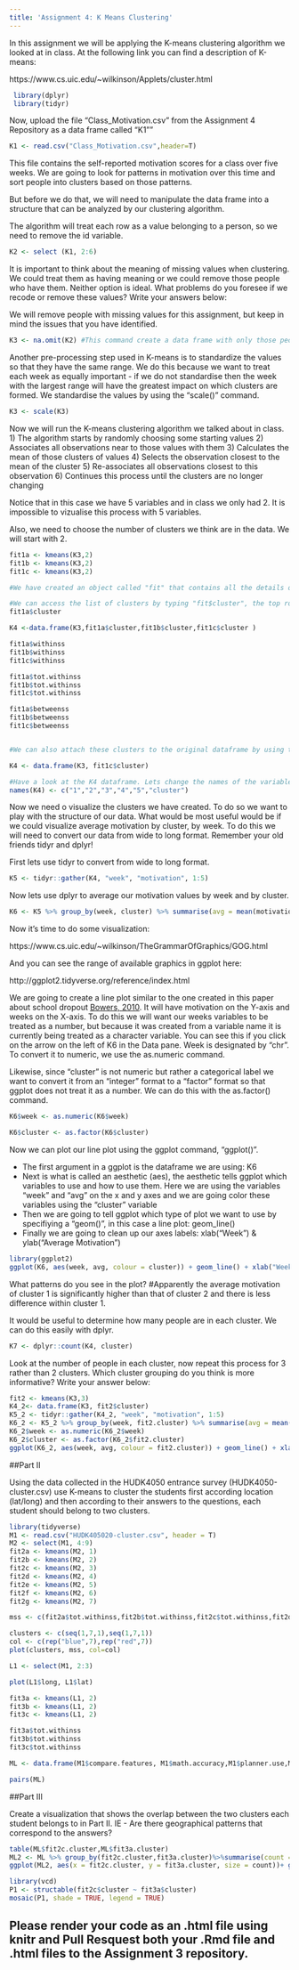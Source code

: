 ```yaml
---
title: 'Assignment 4: K Means Clustering'
---
```


In this assignment we will be applying the K-means clustering algorithm we looked at in class. At the following link you can find a description of K-means:

https://www.cs.uic.edu/~wilkinson/Applets/cluster.html


```r
 library(dplyr)
 library(tidyr)

```

Now, upload the file "Class_Motivation.csv" from the Assignment 4 Repository as a data frame called "K1""
```r

K1 <- read.csv("Class_Motivation.csv",header=T)

```

This file contains the self-reported motivation scores for a class over five weeks. We are going to look for patterns in motivation over this time and sort people into clusters based on those patterns.

But before we do that, we will need to manipulate the data frame into a structure that can be analyzed by our clustering algorithm.

The algorithm will treat each row as a value belonging to a person, so we need to remove the id variable.

```r

K2 <- select (K1, 2:6)

```

It is important to think about the meaning of missing values when clustering. We could treat them as having meaning or we could remove those people who have them. Neither option is ideal. What problems do you foresee if we recode or remove these values? Write your answers below:



We will remove people with missing values for this assignment, but keep in mind the issues that you have identified.


```r

K3 <- na.omit(K2) #This command create a data frame with only those people with no missing values. It "omits" all rows with missing values, also known as a "listwise deletion". EG - It runs down the list deleting rows as it goes.

```

Another pre-processing step used in K-means is to standardize the values so that they have the same range. We do this because we want to treat each week as equally important - if we do not standardise then the week with the largest range will have the greatest impact on which clusters are formed. We standardise the values by using the "scale()" command.

```r

K3 <- scale(K3)

```


Now we will run the K-means clustering algorithm we talked about in class. 
1) The algorithm starts by randomly choosing some starting values 
2) Associates all observations near to those values with them
3) Calculates the mean of those clusters of values
4) Selects the observation closest to the mean of the cluster
5) Re-associates all observations closest to this observation
6) Continues this process until the clusters are no longer changing

Notice that in this case we have 5 variables and in class we only had 2. It is impossible to vizualise this process with 5 variables.

Also, we need to choose the number of clusters we think are in the data. We will start with 2.

```r

fit1a <- kmeans(K3,2)
fit1b <- kmeans(K3,2)
fit1c <- kmeans(K3,2)

#We have created an object called "fit" that contains all the details of our clustering including which observations belong to each cluster.

#We can access the list of clusters by typing "fit$cluster", the top row corresponds to the original order the rows were in. Notice we have deleted some rows.
fit1a$cluster

K4 <-data.frame(K3,fit1a$cluster,fit1b$cluster,fit1c$cluster )

fit1a$withinss
fit1b$withinss
fit1c$withinss

fit1a$tot.withinss
fit1b$tot.withinss
fit1c$tot.withinss

fit1a$betweenss
fit1b$betweenss
fit1c$betweenss


#We can also attach these clusters to the original dataframe by using the "data.frame" command to create a new data frame called K4.

K4 <- data.frame(K3, fit1c$cluster)

#Have a look at the K4 dataframe. Lets change the names of the variables to make it more convenient with the names() command.
names(K4) <- c("1","2","3","4","5","cluster")

```

Now we need o visualize the clusters we have created. To do so we want to play with the structure of our data. What would be most useful would be if we could visualize average motivation by cluster, by week. To do this we will need to convert our data from wide to long format. Remember your old friends tidyr and dplyr!

First lets use tidyr to convert from wide to long format.
```r

K5 <- tidyr::gather(K4, "week", "motivation", 1:5)
```

Now lets use dplyr to average our motivation values by week and by cluster.

```r

K6 <- K5 %>% group_by(week, cluster) %>% summarise(avg = mean(motivation))

```

Now it's time to do some visualization: 

https://www.cs.uic.edu/~wilkinson/TheGrammarOfGraphics/GOG.html

And you can see the range of available graphics in ggplot here:

http://ggplot2.tidyverse.org/reference/index.html

We are going to create a line plot similar to the one created in this paper about school dropout [Bowers, 2010](http://pareonline.net/pdf/v15n7.pdf). It will have motivation on the Y-axis and weeks on the X-axis. To do this we will want our weeks variables to be treated as a number, but because it was created from a variable name it is currently being treated as a character variable. You can see this if you click on the arrow on the left of K6 in the Data pane. Week is designated by "chr". To convert it to numeric, we use the as.numeric command. 

Likewise, since "cluster" is not numeric but rather a categorical label we want to convert it from an "integer" format to a "factor" format so that ggplot does not treat it as a number. We can do this with the as.factor() command.

```r

K6$week <- as.numeric(K6$week)

K6$cluster <- as.factor(K6$cluster)

```

Now we can plot our line plot using the ggplot command, "ggplot()".

- The first argument in a ggplot is the dataframe we are using: K6
- Next is what is called an aesthetic (aes), the aesthetic tells ggplot which variables to use and how to use them. Here we are using the variables "week" and "avg" on the x and y axes and we are going color these variables using the "cluster" variable
- Then we are going to tell ggplot which type of plot we want to use by specifiying a "geom()", in this case a line plot: geom_line()
- Finally we are going to clean up our axes labels: xlab("Week") & ylab("Average Motivation")

```r

library(ggplot2)
ggplot(K6, aes(week, avg, colour = cluster)) + geom_line() + xlab("Week") + ylab("Average Motivation")

```

What patterns do you see in the plot?
#Apparently the average motivation of cluster 1 is significantly higher than that of cluster 2 and there is less difference within cluster 1. 


It would be useful to determine how many people are in each cluster. We can do this easily with dplyr.

```r
K7 <- dplyr::count(K4, cluster)
```

Look at the number of people in each cluster, now repeat this process for 3 rather than 2 clusters. Which cluster grouping do you think is more informative? Write your answer below:

```r
fit2 <- kmeans(K3,3)
K4_2<- data.frame(K3, fit2$cluster)
K5_2 <- tidyr::gather(K4_2, "week", "motivation", 1:5)
K6_2 <- K5_2 %>% group_by(week, fit2.cluster) %>% summarise(avg = mean(motivation))
K6_2$week <- as.numeric(K6_2$week)
K6_2$cluster <- as.factor(K6_2$fit2.cluster)
ggplot(K6_2, aes(week, avg, colour = fit2.cluster)) + geom_line() + xlab("Week") + ylab("Average Motivation")

```


##Part II

Using the data collected in the HUDK4050 entrance survey (HUDK4050-cluster.csv) use K-means to cluster the students first according location (lat/long) and then according to their answers to the questions, each student should belong to two clusters.

```r
library(tidyverse)
M1 <- read.csv("HUDK405020-cluster.csv", header = T)
M2 <- select(M1, 4:9)
fit2a <- kmeans(M2, 1)
fit2b <- kmeans(M2, 2)
fit2c <- kmeans(M2, 3)
fit2d <- kmeans(M2, 4)
fit2e <- kmeans(M2, 5)
fit2f <- kmeans(M2, 6)
fit2g <- kmeans(M2, 7)

mss <- c(fit2a$tot.withinss,fit2b$tot.withinss,fit2c$tot.withinss,fit2d$tot.withinss,fit2e$tot.withinss,fit2f$tot.withinss,fit2g$tot.withinss,fit2a$betweenss,fit2b$betweenss,fit2c$betweenss,fit2d$betweenss,fit2e$betweenss,fit2f$betweenss,fit2g$betweenss)

clusters <- c(seq(1,7,1),seq(1,7,1))
col <- c(rep("blue",7),rep("red",7))
plot(clusters, mss, col=col)

L1 <- select(M1, 2:3)

plot(L1$long, L1$lat)

fit3a <- kmeans(L1, 2)
fit3b <- kmeans(L1, 2)
fit3c <- kmeans(L1, 2)

fit3a$tot.withinss 
fit3b$tot.withinss 
fit3c$tot.withinss 

ML <- data.frame(M1$compare.features, M1$math.accuracy,M1$planner.use,M1$enjoy.discuss,M1$enjoy.group,M1$meet.deadline,fit2c$cluster,M1$lat,M1$long,fit3a$cluster)

pairs(ML)
```


##Part III

Create a visualization that shows the overlap between the two clusters each student belongs to in Part II. IE - Are there geographical patterns that correspond to the answers? 

```r
table(ML$fit2c.cluster,ML$fit3a.cluster)
ML2 <- ML %>% group_by(fit2c.cluster,fit3a.cluster)%>%summarise(count = n())
ggplot(ML2, aes(x = fit2c.cluster, y = fit3a.cluster, size = count))+ geom_point()

library(vcd)
P1 <- structable(fit2c$cluster ~ fit3a$cluster)
mosaic(P1, shade = TRUE, legend = TRUE)
```


## Please render your code as an .html file using knitr and Pull Resquest both your .Rmd file and .html files to the Assignment 3 repository.


